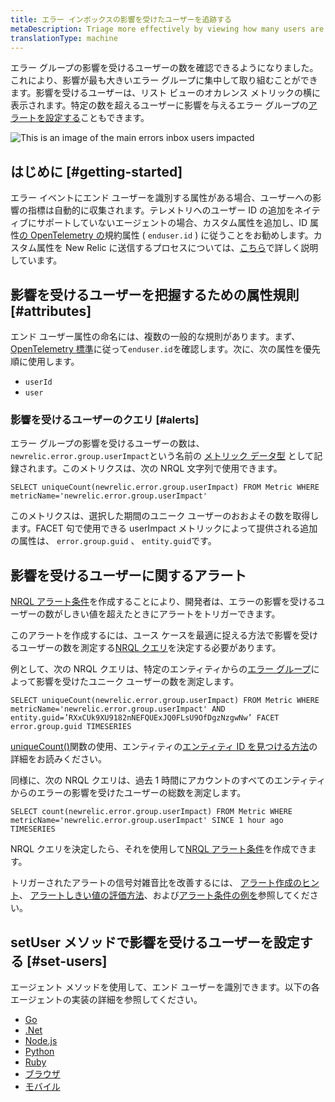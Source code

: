 ```yaml
---
title: エラー インボックスの影響を受けたユーザーを追跡する
metaDescription: Triage more effectively by viewing how many users are impacted by an error group.
translationType: machine
---
```



エラー グループの影響を受けるユーザーの数を確認できるようになりました。これにより、影響が最も大きいエラー グループに集中して取り組むことができます。影響を受けるユーザーは、リスト ビューのオカレンス メトリックの横に表示されます。特定の数を超えるユーザーに影響を与えるエラー グループの[アラートを設定する](https://docs.newrelic.com/docs/errors-inbox/error-users-impacted/#alerting-on-users-impacted)こともできます。

<img
  title="An image showing how to navigate users impacted"
  alt="This is an image of the main errors inbox users impacted"
  src={errorsinboxUsersImpacted}
/>

## はじめに [#getting-started]

エラー イベントにエンド ユーザーを識別する属性がある場合、ユーザーへの影響の指標は自動的に収集されます。テレメトリへのユーザー ID の追加をネイティブにサポートしていないエージェントの場合、カスタム属性を追加し、ID 属性[の OpenTelemetry の](/docs/more-integrations/open-source-telemetry-integrations/opentelemetry/opentelemetry-introduction)規約属性 ( `enduser.id` ) に従うことをお勧めします。カスタム属性を New Relic に送信するプロセスについては、[こちら](/docs/data-apis/custom-data/custom-events/collect-custom-attributes/#enabling-custom)で詳しく説明しています。

## 影響を受けるユーザーを把握するための属性規則 [#attributes]

エンド ユーザー属性の命名には、複数の一般的な規則があります。まず、 [OpenTelemetry 標準](https://opentelemetry.io/docs/reference/specification/trace/semantic_conventions/span-general/#general-identity-attributes)に従って`enduser.id`を確認します。次に、次の属性を優先順に使用します。

* `userId`
* `user`

### 影響を受けるユーザーのクエリ [#alerts]

エラー グループの影響を受けるユーザーの数は、 `newrelic.error.group.userImpact`という名前の [メトリック データ型](https://docs.newrelic.com/docs/data-apis/understand-data/metric-data/metric-data-type/) として記録されます。このメトリクスは、次の NRQL 文字列で使用できます。

```
SELECT uniqueCount(newrelic.error.group.userImpact) FROM Metric WHERE metricName='newrelic.error.group.userImpact'
```

このメトリクスは、選択した期間のユニーク ユーザーのおおよその数を取得します。FACET 句で使用できる userImpact メトリックによって提供される追加の属性は、 `error.group.guid` 、 `entity.guid`です。

## 影響を受けるユーザーに関するアラート

[NRQL アラート条件](https://docs.newrelic.com/docs/alerts-applied-intelligence/new-relic-alerts/alert-conditions/create-alert-conditions/)を作成することにより、開発者は、エラーの影響を受けるユーザーの数がしきい値を超えたときにアラートをトリガーできます。

このアラートを作成するには、ユース ケースを最適に捉える方法で影響を受けるユーザーの数を測定する[NRQL クエリ](https://docs.newrelic.com/docs/query-your-data/nrql-new-relic-query-language/get-started/introduction-nrql-new-relics-query-language/)を決定する必要があります。

例として、次の NRQL クエリは、特定のエンティティからの[エラー グループ](https://docs.newrelic.com/docs/errors-inbox/errors-inbox/#groups)によって影響を受けたユニーク ユーザーの数を測定します。

```
SELECT uniqueCount(newrelic.error.group.userImpact) FROM Metric WHERE metricName='newrelic.error.group.userImpact' AND entity.guid=’RXxCUk9XU9182nNEFQUExJQ0FLsU9OfDgzNzgwNw’ FACET error.group.guid TIMESERIES
```

[uniqueCount()](https://docs.newrelic.com/docs/alerts-applied-intelligence/new-relic-alerts/alert-conditions/nrql-alert-conditions/)関数の使用、エンティティの[エンティティ ID を見つける方法](https://docs.newrelic.com/docs/new-relic-solutions/new-relic-one/core-concepts/what-entity-new-relic/#find)の詳細をお読みください。

同様に、次の NRQL クエリは、過去 1 時間にアカウントのすべてのエンティティからのエラーの影響を受けたユーザーの総数を測定します。

```
SELECT count(newrelic.error.group.userImpact) FROM Metric WHERE metricName='newrelic.error.group.userImpact' SINCE 1 hour ago TIMESERIES
```

NRQL クエリを決定したら、それを使用して[NRQL アラート条件](https://docs.newrelic.com/docs/alerts-applied-intelligence/new-relic-alerts/alert-conditions/nrql-alert-conditions/#create)を作成できます。

トリガーされたアラートの信号対雑音比を改善するには、 [アラート作成のヒント](https://docs.newrelic.com/docs/alerts-applied-intelligence/new-relic-alerts/alert-conditions/nrql-alert-conditions/#condition-tips)、 [アラートしきい値の評価方法](https://docs.newrelic.com/docs/alerts-applied-intelligence/new-relic-alerts/alert-conditions/streaming-alerts-key-terms-concepts/#advanced-signal)、および[アラート条件の例を](https://docs.newrelic.com/docs/alerts-applied-intelligence/new-relic-alerts/alert-conditions/nrql-alert-conditions/#examples)参照してください。

## setUser メソッドで影響を受けるユーザーを設定する [#set-users]

エージェント メソッドを使用して、エンド ユーザーを識別できます。以下の各エージェントの実装の詳細を参照してください。

* [Go](/docs/apm/agents/go-agent/api-guides/guide-using-go-agent-api/#user-tracking)
* [.Net](/docs/apm/agents/net-agent/net-agent-api/itransaction/#setuserid)
* [Node.js](/docs/apm/agents/nodejs-agent/api-guides/nodejs-agent-api/#setUserID)
* [Python](/docs/apm/agents/python-agent/python-agent-api/setuserid-python-agent-api/)
* [Ruby](/docs/apm/agents/ruby-agent/api-guides/sending-handled-errors-new-relic/#user-tracking)
* [ブラウザ](/docs/browser/new-relic-browser/browser-apis/setuserid/)
* [モバイル](/docs/data-apis/custom-data/custom-events/report-mobile-monitoring-custom-events-attributes/#track-user)